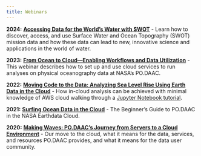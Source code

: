 ```yaml
---
title: Webinars
---
```


**2024:** [**Accessing Data for the World's Water with SWOT**](https://www.earthdata.nasa.gov/learn/webinars-and-tutorials/webinar-podaac-2024-03-20) - Learn how to discover, access, and use Surface Water and Ocean Topography (SWOT) mission data and how these data can lead to new, innovative science and applications in the world of water.

**2023:** [**From Ocean to Cloud—Enabling Workflows and Data Utilization**](https://www.earthdata.nasa.gov/learn/webinars-and-tutorials/webinar-podaac-2023-08-23) - This webinar describes how to set up and use cloud services to run analyses on physical oceanography data at NASA's PO.DAAC.

**2022:** [**Moving Code to the Data: Analyzing Sea Level Rise Using Earth Data in the Cloud**](https://www.earthdata.nasa.gov/learn/webinars-and-tutorials/webinar-cloud-computing-PO.DAAC) - How in-cloud analysis can be achieved with minimal knowledge of AWS cloud walking through a [Jupyter Notebook tutorial](../external/July_2022_Earthdata_Webinar.ipynb).

**2021:** [**Surfing Ocean Data in the Cloud**](https://podaac.jpl.nasa.gov/animations/Webinar_Surfing_Ocean_Data_in_the_Cloud_Beginners_Guide_PO.DAAC_NASA_Earthdata_Cloud) - The Beginner's Guide to PO.DAAC in the NASA Earthdata Cloud.

**2020:** [**Making Waves: PO.DAAC’s Journey from Servers to a Cloud Environment**](https://podaac.jpl.nasa.gov/animations/Webinar-Making-Waves:PODAAC-Journey-from-Servers-to-Cloud-Environment) - Our move to the cloud, what it means for the data, services, and resources PO.DAAC provides, and what it means for the data user community. 